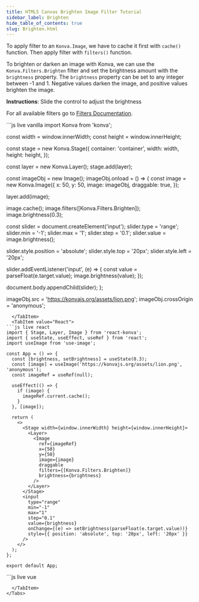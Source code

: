 ```yaml
---
title: HTML5 Canvas Brighten Image Filter Tutorial
sidebar_label: Brighten
hide_table_of_contents: true
slug: Brighten.html
---
```


To apply filter to an `Konva.Image`, we have to cache it first with `cache()`
function. Then apply filter with `filters()` function.

To brighten or darken an image with Konva, we can use the `Konva.Filters.Brighten`
filter and set the brightness amount with the `brightness` property.
The `brightness` property can be set to any integer between -1 and 1.
Negative values darken the image, and positive values brighten the image.

**Instructions**: Slide the control to adjust the brightness

For all available filters go to [Filters Documentation](/api/Konva.Filters.html).


<Tabs>
  <TabItem value="Vanilla" default>
```js live vanilla
import Konva from 'konva';

const width = window.innerWidth;
const height = window.innerHeight;

const stage = new Konva.Stage({
  container: 'container',
  width: width,
  height: height,
});

const layer = new Konva.Layer();
stage.add(layer);

const imageObj = new Image();
imageObj.onload = () => {
  const image = new Konva.Image({
    x: 50,
    y: 50,
    image: imageObj,
    draggable: true,
  });

  layer.add(image);

  image.cache();
  image.filters([Konva.Filters.Brighten]);
  image.brightness(0.3);

  const slider = document.createElement('input');
  slider.type = 'range';
  slider.min = '-1';
  slider.max = '1';
  slider.step = '0.1';
  slider.value = image.brightness();

  slider.style.position = 'absolute';
  slider.style.top = '20px';
  slider.style.left = '20px';

  slider.addEventListener('input', (e) => {
    const value = parseFloat(e.target.value);
    image.brightness(value);
  });

  document.body.appendChild(slider);
};

imageObj.src = 'https://konvajs.org/assets/lion.png';
imageObj.crossOrigin = 'anonymous';
```
  </TabItem>
  <TabItem value="React">
```js live react
import { Stage, Layer, Image } from 'react-konva';
import { useState, useEffect, useRef } from 'react';
import useImage from 'use-image';

const App = () => {
  const [brightness, setBrightness] = useState(0.3);
  const [image] = useImage('https://konvajs.org/assets/lion.png', 'anonymous');
  const imageRef = useRef(null);

  useEffect(() => {
    if (image) {
      imageRef.current.cache();
    }
  }, [image]);

  return (
    <>
      <Stage width={window.innerWidth} height={window.innerHeight}>
        <Layer>
          <Image
            ref={imageRef}
            x={50}
            y={50}
            image={image}
            draggable
            filters={[Konva.Filters.Brighten]}
            brightness={brightness}
          />
        </Layer>
      </Stage>
      <input
        type="range"
        min="-1"
        max="1"
        step="0.1"
        value={brightness}
        onChange={(e) => setBrightness(parseFloat(e.target.value))}
        style={{ position: 'absolute', top: '20px', left: '20px' }}
      />
    </>
  );
};

export default App;
```
  </TabItem>
  <TabItem value="Vue">
```js live vue
<template>
  <div>
    <v-stage :config="stageSize">
      <v-layer>
        <v-image
          ref="imageNode"
          :config="{
            x: 50,
            y: 50,
            image: image,
            draggable: true,
            filters: [Konva.Filters.Brighten],
            brightness: brightness,
          }"
        />
      </v-layer>
    </v-stage>
    <input
      type="range"
      min="-1"
      max="1"
      step="0.1"
      :value="brightness"
      @input="handleSlider"
      style="position: absolute; top: 20px; left: 20px"
    />
  </div>
</template>

<script setup>
import { ref, watch, nextTick } from 'vue';
import { useImage } from 'vue-konva';
import Konva from 'konva';

const stageSize = {
  width: window.innerWidth,
  height: window.innerHeight,
};

const brightness = ref(0.3);
const imageNode = ref(null);
const [image] = useImage('https://konvajs.org/assets/lion.png', 'anonymous');

watch(image, async (newImage) => {
  if (newImage) {
    // wait for the next DOM update
    await nextTick();
    // now the image component is fully updated
    imageNode.value.getNode().cache();
  }
});

const handleSlider = (e) => {
  brightness.value = parseFloat(e.target.value);
};
</script>
```
  </TabItem>
</Tabs>
